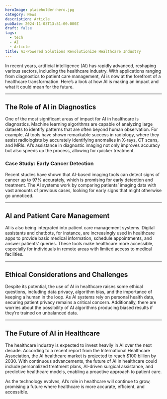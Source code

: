 ```yaml
---
heroImage: placeholder-hero.jpg
category: News
description: Article
pubDate: 2024-11-03T13:51:00.000Z
draft: false
tags:
  - tech
  - AI
  - Article
title: AI-Powered Solutions Revolutionize Healthcare Industry
---
```

In recent years, artificial intelligence (AI) has rapidly advanced, reshaping various sectors, including the healthcare industry. With applications ranging from diagnostics to patient care management, AI is now at the forefront of a healthcare transformation. Here’s a look at how AI is making an impact and what it could mean for the future.



---



## The Role of AI in Diagnostics



One of the most significant areas of impact for AI in healthcare is diagnostics. Machine learning algorithms are capable of analyzing large datasets to identify patterns that are often beyond human observation. For example, AI tools have shown remarkable success in radiology, where they assist radiologists by accurately identifying anomalies in X-rays, CT scans, and MRIs. AI’s assistance in diagnostic imaging not only improves accuracy but also speeds up the process, allowing for quicker treatment.



### Case Study: Early Cancer Detection



Recent studies have shown that AI-based imaging tools can detect signs of cancer up to 97% accurately, which is promising for early detection and treatment. The AI systems work by comparing patients’ imaging data with vast amounts of previous cases, looking for early signs that might otherwise go unnoticed.



---



## AI and Patient Care Management



AI is also being integrated into patient care management systems. Digital assistants and chatbots, for instance, are increasingly used in healthcare apps to provide basic medical information, schedule appointments, and answer patients' queries. These tools make healthcare more accessible, especially for individuals in remote areas with limited access to medical facilities.



---



## Ethical Considerations and Challenges



Despite its potential, the use of AI in healthcare raises some ethical questions, including data privacy, algorithm bias, and the importance of keeping a human in the loop. As AI systems rely on personal health data, securing patient privacy remains a critical concern. Additionally, there are worries about the possibility of AI algorithms producing biased results if they’re trained on unbalanced data.



---



## The Future of AI in Healthcare



The healthcare industry is expected to invest heavily in AI over the next decade. According to a recent report from the International Healthcare Association, the AI healthcare market is projected to reach $100 billion by 2030. With continuous advancements, the future of AI in healthcare could include personalized treatment plans, AI-driven surgical assistance, and predictive healthcare models, enabling a proactive approach to patient care.



As the technology evolves, AI’s role in healthcare will continue to grow, promising a future where healthcare is more accurate, efficient, and accessible.
